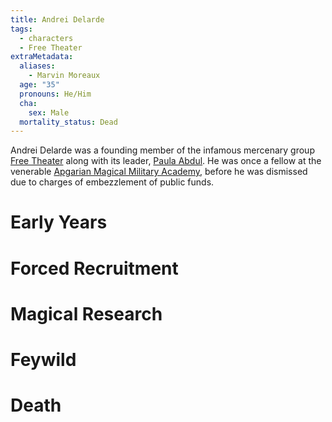 ```yaml
---
title: Andrei Delarde
tags:
  - characters
  - Free Theater
extraMetadata:
  aliases:
    - Marvin Moreaux
  age: "35"
  pronouns: He/Him
  cha:
    sex: Male
  mortality_status: Dead
---
```


Andrei Delarde was a founding member of the infamous mercenary group
[Free Theater](/organizations/free-theater/) along with its leader,
[Paula Abdul](/characters/paula-abdul/). He was once a fellow at the
venerable
[Apgarian Magical Military Academy](/organizations/apgarian-magical-military-academy/),
before he was dismissed due to charges of embezzlement of public funds.

# Early Years

# Forced Recruitment

# Magical Research

# Feywild

# Death
